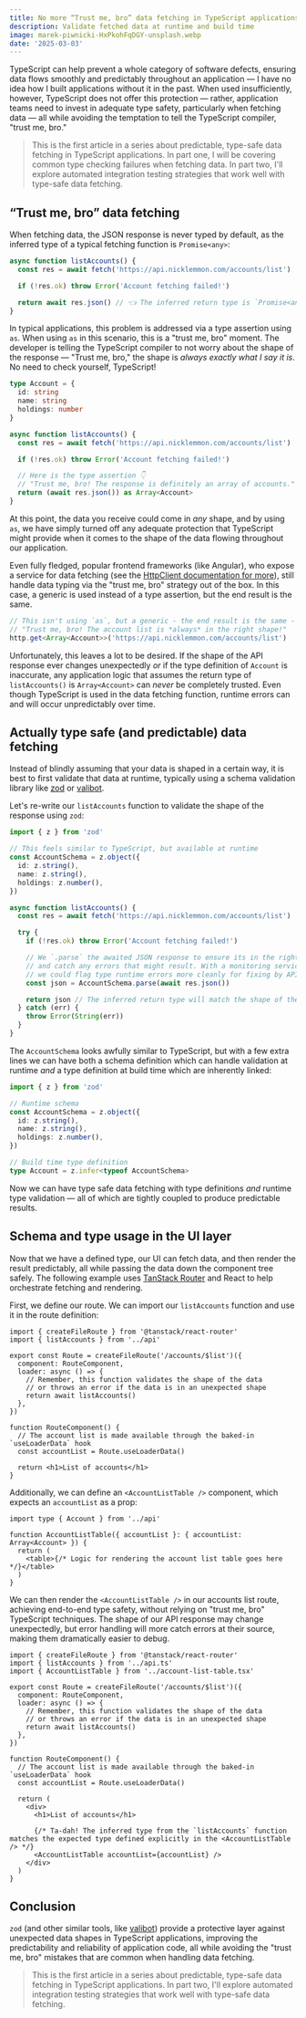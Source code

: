 ```yaml
---
title: No more “Trust me, bro” data fetching in TypeScript applications
description: Validate fetched data at runtime and build time
image: marek-piwnicki-HxPkohFqDGY-unsplash.webp
date: '2025-03-03'
---
```


TypeScript can help prevent a whole category of software defects, ensuring data
flows smoothly and predictably throughout an application &mdash; I have no idea
how I built applications without it in the past. When used insufficiently,
however, TypeScript does not offer this protection &mdash; rather, application
teams need to invest in adequate type safety, particularly when fetching data
&mdash; all while avoiding the temptation to tell the TypeScript compiler,
"trust me, bro."

> This is the first article in a series about predictable, type-safe data
> fetching in TypeScript applications. In part one, I will be covering common
> type checking failures when fetching data. In part two, I'll explore automated
> integration testing strategies that work well with type-safe data fetching.

## “Trust me, bro” data fetching

When fetching data, the JSON response is never typed by default, as the inferred
type of a typical fetching function is `Promise<any>`:

```ts
async function listAccounts() {
  const res = await fetch('https://api.nicklemmon.com/accounts/list')

  if (!res.ok) throw Error('Account fetching failed!')

  return await res.json() // 👈 The inferred return type is `Promise<any>`
}
```

In typical applications, this problem is addressed via a type assertion using
`as`. When using `as` in this scenario, this is a "trust me, bro" moment. The
developer is telling the TypeScript compiler to not worry about the shape of the
response &mdash; "Trust me, bro," the shape is _always exactly what I say it
is_. No need to check yourself, TypeScript!

```ts
type Account = {
  id: string
  name: string
  holdings: number
}

async function listAccounts() {
  const res = await fetch('https://api.nicklemmon.com/accounts/list')

  if (!res.ok) throw Error('Account fetching failed!')

  // Here is the type assertion 👇
  // "Trust me, bro! The response is definitely an array of accounts."
  return (await res.json()) as Array<Account>
}
```

At this point, the data you receive could come in _any_ shape, and by using
`as`, we have simply turned off any adequate protection that TypeScript might
provide when it comes to the shape of the data flowing throughout our
application.

Even fully fledged, popular frontend frameworks (like Angular), who expose a
service for data fetching (see the
[HttpClient documentation for more](https://angular.dev/guide/http/making-requests#fetching-json-data)),
still handle data typing via the "trust me, bro" strategy out of the box. In
this case, a generic is used instead of a type assertion, but the end result is
the same.

```ts
// This isn't using `as`, but a generic - the end result is the same - the shape of the data is not validated at runtime but is assumed!
// "Trust me, bro! The account list is *always* in the right shape!"
http.get<Array<Account>>('https://api.nicklemmon.com/accounts/list')
```

Unfortunately, this leaves a lot to be desired. If the shape of the API response
ever changes unexpectedly _or_ if the type definition of `Account` is
inaccurate, any application logic that assumes the return type of
`listAccounts()` is `Array<Account>` can _never_ be completely trusted. Even
though TypeScript is used in the data fetching function, runtime errors can and
will occur unpredictably over time.

## Actually type safe (and predictable) data fetching

Instead of blindly assuming that your data is shaped in a certain way, it is
best to first validate that data at runtime, typically using a schema validation
library like [zod](https://zod.dev/) or [valibot](https://valibot.dev/).

Let's re-write our `listAccounts` function to validate the shape of the response
using `zod`:

```ts
import { z } from 'zod'

// This feels similar to TypeScript, but available at runtime
const AccountSchema = z.object({
  id: z.string(),
  name: z.string(),
  holdings: z.number(),
})

async function listAccounts() {
  const res = await fetch('https://api.nicklemmon.com/accounts/list')

  try {
    if (!res.ok) throw Error('Account fetching failed!')

    // We `.parse` the awaited JSON response to ensure its in the right shape,
    // and catch any errors that might result. With a monitoring service in place,
    // we could flag type runtime errors more cleanly for fixing by API teams.
    const json = AccountSchema.parse(await res.json())

    return json // The inferred return type will match the shape of the `AccountSchema`
  } catch (err) {
    throw Error(String(err))
  }
}
```

The `AccountSchema` looks awfully similar to TypeScript, but with a few extra
lines we can have both a schema definition which can handle validation at
runtime _and_ a type definition at build time which are inherently linked:

```ts
import { z } from 'zod'

// Runtime schema
const AccountSchema = z.object({
  id: z.string(),
  name: z.string(),
  holdings: z.number(),
})

// Build time type definition
type Account = z.infer<typeof AccountSchema>
```

Now we can have type safe data fetching with type definitions _and_ runtime type
validation &mdash; all of which are tightly coupled to produce predictable
results.

## Schema and type usage in the UI layer

Now that we have a defined type, our UI can fetch data, and then render the
result predictably, all while passing the data down the component tree safely.
The following example uses [TanStack Router](https://tanstack.com/router/latest)
and React to help orchestrate fetching and rendering.

First, we define our route. We can import our `listAccounts` function and use it
in the route definition:

```tsx
import { createFileRoute } from '@tanstack/react-router'
import { listAccounts } from '../api'

export const Route = createFileRoute('/accounts/$list')({
  component: RouteComponent,
  loader: async () => {
    // Remember, this function validates the shape of the data
    // or throws an error if the data is in an unexpected shape
    return await listAccounts()
  },
})

function RouteComponent() {
  // The account list is made available through the baked-in `useLoaderData` hook
  const accountList = Route.useLoaderData()

  return <h1>List of accounts</h1>
}
```

Additionally, we can define an `<AccountListTable />` component, which expects
an `accountList` as a prop:

```tsx
import type { Account } from '../api'

function AccountListTable({ accountList }: { accountList: Array<Account> }) {
  return (
    <table>{/* Logic for rendering the account list table goes here */}</table>
  )
}
```

We can then render the `<AccountListTable />` in our accounts list route,
achieving end-to-end type safety, without relying on "trust me, bro" TypeScript
techniques. The shape of our API response may change unexpectedly, but error
handling will more catch errors at their source, making them dramatically easier
to debug.

```tsx
import { createFileRoute } from '@tanstack/react-router'
import { listAccounts } from '../api.ts'
import { AccountListTable } from '../account-list-table.tsx'

export const Route = createFileRoute('/accounts/$list')({
  component: RouteComponent,
  loader: async () => {
    // Remember, this function validates the shape of the data
    // or throws an error if the data is in an unexpected shape
    return await listAccounts()
  },
})

function RouteComponent() {
  // The account list is made available through the baked-in `useLoaderData` hook
  const accountList = Route.useLoaderData()

  return (
    <div>
      <h1>List of accounts</h1>

      {/* Ta-dah! The inferred type from the `listAccounts` function matches the expected type defined explicitly in the <AccountListTable /> */}
      <AccountListTable accountList={accountList} />
    </div>
  )
}
```

## Conclusion

`zod` (and other similar tools, like [valibot](https://valibot.dev)) provide a
protective layer against unexpected data shapes in TypeScript applications,
improving the predictability and reliability of application code, all while
avoiding the "trust me, bro" mistakes that are common when handling data
fetching.

> This is the first article in a series about predictable, type-safe data
> fetching in TypeScript applications. In part two, I'll explore automated
> integration testing strategies that work well with type-safe data fetching.
